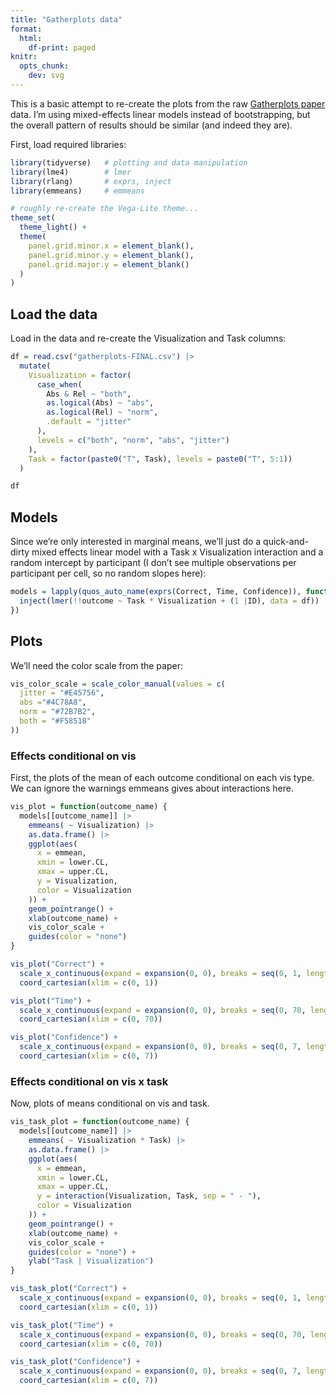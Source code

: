 ```yaml
---
title: "Gatherplots data"
format: 
  html:
    df-print: paged
knitr:
  opts_chunk: 
    dev: svg
---
```


This is a basic attempt to re-create the plots from the raw [Gatherplots paper](https://www.journalovi.org/2023-park-gatherplots/) data.
I'm using mixed-effects linear models instead of bootstrapping, but the 
overall pattern of results should be similar (and indeed they are).

First, load required libraries:

```r
library(tidyverse)   # plotting and data manipulation
library(lme4)        # lmer
library(rlang)       # exprs, inject
library(emmeans)     # emmeans

# roughly re-create the Vega-Lite theme...
theme_set(
  theme_light() +
  theme(
    panel.grid.minor.x = element_blank(),
    panel.grid.minor.y = element_blank(),
    panel.grid.major.y = element_blank()
  )
)
```

## Load the data

Load in the data and re-create the Visualization and Task columns:

```r
df = read.csv("gatherplots-FINAL.csv") |>
  mutate(
    Visualization = factor(
      case_when(
        Abs & Rel ~ "both",
        as.logical(Abs) ~ "abs",
        as.logical(Rel) ~ "norm",
        .default = "jitter"
      ), 
      levels = c("both", "norm", "abs", "jitter")
    ),
    Task = factor(paste0("T", Task), levels = paste0("T", 5:1))
  )

df
```

## Models

Since we're only interested in marginal means, we'll just do a quick-and-dirty 
mixed effects linear model with a Task x Visualization interaction and a
random intercept by participant (I don't see multiple observations per participant
per cell, so no random slopes here):

```r
models = lapply(quos_auto_name(exprs(Correct, Time, Confidence)), function(outcome) {
  inject(lmer(!!outcome ~ Task * Visualization + (1 |ID), data = df))
})
```

## Plots

We'll need the color scale from the paper:

```r
vis_color_scale = scale_color_manual(values = c(
  jitter = "#E45756",
  abs ="#4C78A8",
  norm = "#72B7B2",
  both = "#F58518"
))
```

### Effects conditional on vis

First, the plots of the mean of each outcome conditional on each vis type.
We can ignore the warnings emmeans gives about interactions here.

```r
vis_plot = function(outcome_name) {
  models[[outcome_name]] |>
    emmeans( ~ Visualization) |> 
    as.data.frame() |> 
    ggplot(aes(
      x = emmean, 
      xmin = lower.CL, 
      xmax = upper.CL, 
      y = Visualization, 
      color = Visualization
    )) + 
    geom_pointrange() +
    xlab(outcome_name) +
    vis_color_scale +
    guides(color = "none")
}
```

```r
vis_plot("Correct") +
  scale_x_continuous(expand = expansion(0, 0), breaks = seq(0, 1, length.out = 6)) +
  coord_cartesian(xlim = c(0, 1))
```


```r
vis_plot("Time") +
  scale_x_continuous(expand = expansion(0, 0), breaks = seq(0, 70, length.out = 8)) +
  coord_cartesian(xlim = c(0, 70))
```
```r
vis_plot("Confidence") +
  scale_x_continuous(expand = expansion(0, 0), breaks = seq(0, 7, length.out = 8)) +
  coord_cartesian(xlim = c(0, 7))
```

### Effects conditional on vis x task

Now, plots of means conditional on vis and task.

```r
vis_task_plot = function(outcome_name) {
  models[[outcome_name]] |>
    emmeans( ~ Visualization * Task) |> 
    as.data.frame() |> 
    ggplot(aes(
      x = emmean, 
      xmin = lower.CL, 
      xmax = upper.CL, 
      y = interaction(Visualization, Task, sep = " - "), 
      color = Visualization
    )) + 
    geom_pointrange() +
    xlab(outcome_name) +
    vis_color_scale +
    guides(color = "none") +
    ylab("Task | Visualization")
}
```

```r
vis_task_plot("Correct") +
  scale_x_continuous(expand = expansion(0, 0), breaks = seq(0, 1, length.out = 6)) +
  coord_cartesian(xlim = c(0, 1))
```

```r
vis_task_plot("Time") +
  scale_x_continuous(expand = expansion(0, 0), breaks = seq(0, 70, length.out = 8)) +
  coord_cartesian(xlim = c(0, 70))
```

```r
vis_task_plot("Confidence") +
  scale_x_continuous(expand = expansion(0, 0), breaks = seq(0, 7, length.out = 8)) +
  coord_cartesian(xlim = c(0, 7))
```
